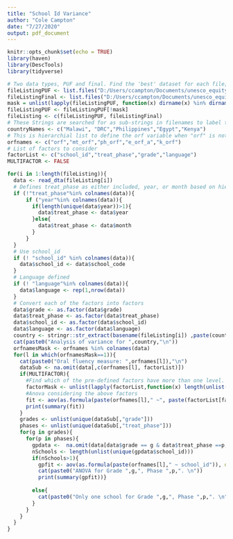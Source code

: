 ```yaml
---
title: "School Id Variance"
author: "Cole Campton"
date: "7/27/2020"
output: pdf_document
---
```


```r
knitr::opts_chunk$set(echo = TRUE)
library(haven)
library(DescTools)
library(tidyverse)

# Two data types, PUF and final. Find the 'best' dataset for each file; if there is a `final' version, use that instead.
fileListingPUF <- list.files("D:/Users/ccampton/Documents/unesco_equity/data",recursive=TRUE,pattern= "^PUF.*.dta$",full.names=TRUE)
fileListingFinal <- list.files("D:/Users/ccampton/Documents/unesco_equity/data",recursive=TRUE,pattern= "^4.*.dta$",full.names=TRUE)
mask = unlist(lapply(fileListingPUF, function(x) dirname(x) %in% dirname(fileListingFinal)))
fileListingPUF <- fileListingPUF[!mask]
fileListing <- c(fileListingPUF, fileListingFinal)
# These Strings are searched for as sub-strings in filenames to label the results. 
countryNames <- c("Malawi", "DRC","Philippines","Egypt","Kenya")
# This is hierarchial list to define the orf variable when "orf" is not available.
orfnames <- c("orf","mt_orf","ph_orf","e_orf_a","k_orf")
# List of factors to consider
factorList <- c("school_id","treat_phase","grade","language")
MULTIFACTOR <- FALSE
```

```r
for(i in 1:length(fileListing)){
  data <- read_dta(fileListing[i])
  # Defines treat_phase as either included, year, or month based on hierarchy
  if (!"treat_phase"%in% colnames(data)){
      if ("year"%in% colnames(data)){
        if(length(unique(data$year))>1){
          data$treat_phase <- data$year
        }else{
          data$treat_phase <- data$month
        }
      }
  }
  # Use school_id
  if (! "school_id" %in% colnames(data)){
    data$school_id <- data$school_code
  }
  # Language defined
  if (! "language"%in% colnames(data)){
    data$language <- rep(1,nrow(data))
  }
  # Convert each of the factors into factors
  data$grade <- as.factor(data$grade)
  data$treat_phase <- as.factor(data$treat_phase)
  data$school_id <- as.factor(data$school_id)
  data$language <- as.factor(data$language)
  country <- stringr::str_extract(basename(fileListing[i]) ,paste(countryNames,collapse="|"))
  cat(paste0("Analysis of variance for ",country,"\n"))
  orfnamesMask <- orfnames %in% colnames(data)
  for(l in which(orfnamesMask==1)){
    cat(paste0("Oral fluency measure: ",orfnames[l]),"\n")
    dataSub <- na.omit(data[,c(orfnames[l], factorList)])
    if(MULTIFACTOR){
      #Find which of the pre-defined factors have more than one level. 
      factorMask <- unlist(lapply(factorList,function(x) length(unlist(unique(dataSub[,x])))))>1
      #Anova considering the above factors
      fit <- aov(as.formula(paste(orfnames[l]," ~", paste(factorList[factorMask], collapse="*"))), data=dataSub)
      print(summary(fit))
    }
    grades <- unlist(unique(dataSub[,"grade"]))
    phases <- unlist(unique(dataSub[,"treat_phase"]))
    for(g in grades){
      for(p in phases){
        gpdata <-  na.omit(data[data$grade == g & data$treat_phase ==p,c(orfnames[l], "school_id")])
        nSchools <- length(unlist(unique(gpdata$school_id)))
        if(nSchools>1){
          gpfit <- aov(as.formula(paste(orfnames[l]," ~ school_id")), data=gpdata)
          cat(paste0("ANOVA for Grade ",g,", Phase ",p,". \n"))
          print(summary(gpfit))}
          
        else{
          cat(paste0("Only one school for Grade ",g,", Phase ",p,". \n"))
        }
      }
    }
  }
}
```